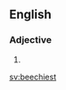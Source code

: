 ==English==

===Adjective===
{{head|en|adjective superlative form}}

# {{en-superlative of|beechy}}

[[sv:beechiest]]